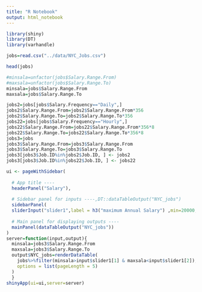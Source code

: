 ```yaml
---
title: "R Notebook"
output: html_notebook
---
```


```r
library(shiny)
library(DT)
library(varhandle)
```

```r
jobs=read.csv("../data/NYC_Jobs.csv")
```

```r
head(jobs)
```


```r
#minsala=unfactor(jobs$Salary.Range.From)
#maxsala=unfactor(jobs$Salary.Range.To)
minsala=jobs$Salary.Range.From
maxsala=jobs$Salary.Range.To

jobs2=jobs[jobs$Salary.Frequency=="Daily",]
jobs2$Salary.Range.From=jobs2$Salary.Range.From*356
jobs2$Salary.Range.To=jobs2$Salary.Range.To*356
jobs22=jobs[jobs$Salary.Frequency=="Hourly",]
jobs22$Salary.Range.From=jobs22$Salary.Range.From*356*8
jobs22$Salary.Range.To=jobs22$Salary.Range.To*356*8
jobs3=jobs
jobs3$Salary.Range.From=jobs3$Salary.Range.From
jobs3$Salary.Range.To=jobs3$Salary.Range.To
jobs3[jobs3$Job.ID%in%jobs2$Job.ID, ] <- jobs2
jobs3[jobs3$Job.ID%in%jobs22$Job.ID, ] <- jobs22

```

```r
ui <- pageWithSidebar(
  
  # App title ----
  headerPanel("Salary"),
  
  # Sidebar panel for inputs ----,DT::dataTableOutput("NYC_jobs")
  sidebarPanel(
  sliderInput("slider1",label = h3("maximum Annual Salary") ,min=20000,max=250000,value=c(10000,20000))),
  
  # Main panel for displaying outputs ----
  mainPanel(dataTableOutput("NYC_jobs"))
)
server=function(input,output){
  minsala=jobs3$Salary.Range.From
  maxsala=jobs3$Salary.Range.To
  output$NYC_jobs=renderDataTable(
    jobs%>%filter(minsala>input$slider1[1] & maxsala<input$slider1[2]),
    options = list(pageLength = 5)
  )
  }
shinyApp(ui=ui,server=server)
```

